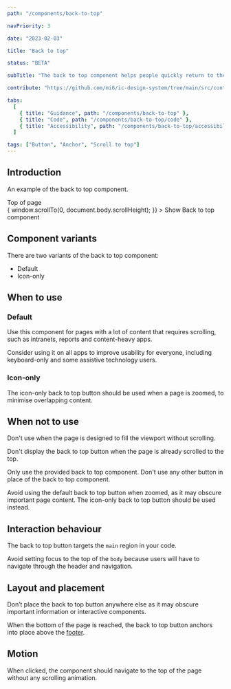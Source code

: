 ```yaml
---
path: "/components/back-to-top"

navPriority: 3

date: "2023-02-03"

title: "Back to top"

status: "BETA"

subTitle: "The back to top component helps people quickly return to the top of a long page."

contribute: "https://github.com/mi6/ic-design-system/tree/main/src/content/structured/components/back-to-top"

tabs:
  [
    { title: "Guidance", path: "/components/back-to-top" },
    { title: "Code", path: "/components/back-to-top/code" },
    { title: "Accessibility", path: "/components/back-to-top/accessibility" },
  ]

tags: ["Button", "Anchor", "Scroll to top"]
---
```



## Introduction

An example of the back to top component.

<div id="scroll-to-target" style={{ position: "absolute", top: "-3.125rem" }}>
  <IcTypography>Top of page</IcTypography>
</div>

<ComponentPreview>
  <IcButton
    onClick={() => {
      window.scrollTo(0, document.body.scrollHeight);
    }}
  >
    Show Back to top component
  </IcButton>
</ComponentPreview>

## Component variants

There are two variants of the back to top component:

- Default
- Icon-only

## When to use

### Default

Use this component for pages with a lot of content that requires scrolling, such as intranets, reports and content-heavy apps.

Consider using it on all apps to improve usability for everyone, including keyboard-only and some assistive technology users.

<DoDontCaution
  imageSrc={backToTopFig1}
  imageAlt="An example page that is scrolled half way down and showing an overlaid back to top button in the bottom right-hand side."
  state="good"
  caption="Display the back to top button when a page has been scrolled."
/>

### Icon-only

The icon-only back to top button should be used when a page is zoomed, to minimise overlapping content.

<DoDontCaution
  imageSrc={backToTopFig6}
  imageAlt="An example page that is scrolled halfway down and zoomed in, with an icon-only variant back to top button in the bottom right corner."
  state="good"
  caption="Use the icon-only variant when zoomed to reduce overlapping content."
/>

## When not to use

Don't use when the page is designed to fill the viewport without scrolling.

Don't display the back to top button when the page is already scrolled to the top.

<DoDontCaution
  imageSrc={backToTopFig2}
  imageAlt="An example page that fits within the viewport without scrolling. A back to top button is overlaid in the bottom right-hand side."
  state="bad"
  caption="Don’t show a back to top button when the page does not require scrolling, or is already scrolled to the top of the page."
/>

Only use the provided back to top component. Don't use any other button in place of the back to top component.

<DoDontCaution
  imageSrc={backToTopFig3}
  imageAlt="An example page that is scrolled half way down and displays a primary button reading ‘Back to top’ in the bottom right corner instead of the back to top component."
  state="bad"
  caption="Don’t use any other component for providing back to top functionality. Use the back to top button."
/>

Avoid using the default back to top button when zoomed, as it may obscure important page content. The icon-only back to top button should be used instead.

<DoDontCaution
  imageSrc={backToTopFig7}
  imageAlt="An example page that is scrolled halfway down and zoomed in, with a default variant back to top button in the bottom right corner that obscures some of the text on the page."
  state="caution"
  caption="Avoid using the default variant where it may obscure important page content."
/>

## Interaction behaviour

The back to top button targets the `main` region in your code.

Avoid setting focus to the top of the `body` because users will have to navigate through the header and navigation.

## Layout and placement

Don’t place the back to top button anywhere else as it may obscure important information or interactive components.

<DoDontCaution
  imageSrc={backToTopFig4}
  imageAlt="An example page that is scrolled halfway that shows a back to top button overlaid in the bottom left-hand corner of the screen. The button obscures a list of filters that appear behind it."
  state="bad"
  caption="Don’t show the back to top button anywhere other than the right-hand side as it may obscure other content.  "
/>

When the bottom of the page is reached, the back to top button anchors into place above the [footer](/components/footer).

<DoDontCaution
  imageSrc={backToTopFig5}
  imageAlt="An example page that is scrolled all the way to the bottom showing a footer component with the back to top button positioned above it."
  state="good"
  caption="The back to top button anchors above the footer when scrolled to the bottom of the page."
/>

## Motion

When clicked, the component should navigate to the top of the page without any scrolling animation.
